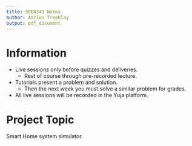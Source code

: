 ```yaml
---
title: SOEN343 Notes
author: Adrien Tremblay
output: pdf_document
---
```


# Information

* Live sessions only before quizzes and deliveries.
  + Rest of course through pre-recorded lecture.
* Tutorials present a problem and solution.
  + Then the next week you must solve a similar problem for grades.
* All live sessions will be recorded in the Yuja platform.

# Project Topic

Smart Home system simulator.
